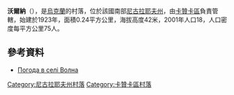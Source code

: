 {{coord|47|34|39|N|32|58|10|E|scale:100000|display=title}}

'''沃爾納'''（{{lang-uk|Волна}}），是[[烏克蘭|烏克蘭]]的村落，位於該國南部[[尼古拉耶夫州|尼古拉耶夫州]]，由[[卡贊卡區|卡贊卡區]]負責管轄，始建於1923年，面積0.24平方公里，海拔高度42米，2001年人口18，人口密度每平方公里75人。

==參考資料==
* [http://weather.in.ua/ua/nikolaevskaja/4392 Погода в селі Волна] {{Wayback|url=http://weather.in.ua/ua/nikolaevskaja/4392 |date=20160607113551 }}

[[Category:尼古拉耶夫州村落|Category:尼古拉耶夫州村落]]
[[Category:卡贊卡區村落|Category:卡贊卡區村落]]


{{Mykolaiv-geo-stub}}